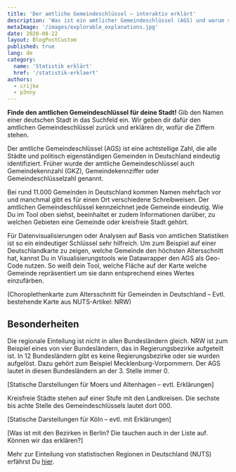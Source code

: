 ```yaml
---
title: 'Der amtliche Gemeindeschlüssel – interaktiv erklärt'
description: 'Was ist ein amtlicher Gemeindeschlüssel (AGS) und warum sollte ich das wissen?'
metaImage: '/images/explorable_explanations.jpg'
date: 2020-08-22
layout: BlogPostCustom
published: true
lang: de
category:
  name: 'Statistik erklärt'
  href: '/statistik-erklaert'
authors:
  - crijke
  - p3nny
---
```



<Container maxWidth="lg">
  <BodyText>

**Finde den amtlichen Gemeindeschlüssel für deine Stadt!** Gib den Namen einer deutschen Stadt in das Suchfeld ein. Wir geben dir dafür den amtlichen Gemeindeschlüssel zurück und erklären dir, wofür die Ziffern stehen.

<RegionkeysNoSSR />

Der amtliche Gemeindeschlüssel (AGS) ist eine achtstellige Zahl, die alle Städte und politisch eigenständigen Gemeinden in Deutschland eindeutig identifiziert. Früher wurde der amtliche Gemeindeschlüssel auch Gemeindekennzahl (GKZ), Gemeindekennziffer oder Gemeindeschlüsselzahl genannt.

Bei rund 11.000 Gemeinden in Deutschland kommen Namen mehrfach vor und manchmal gibt es für einen Ort verschiedene Schreibweisen. Der amtlichen Gemeindeschlüssel kennzeichnet jede Gemeinde eindeutig. Wie Du im Tool oben siehst, beeinhaltet er zudem Informationen darüber, zu welchen Gebieten eine Gemeinde oder kreisfreie Stadt gehört.

Für Datenvisualisierungen oder Analysen auf Basis von amtlichen Statistiken ist so ein eindeutiger Schlüssel sehr hilfreich. Um zum Beispiel auf einer Deutschlandkarte zu zeigen, welche Gemeinde den höchsten Altersschnitt hat, kannst Du in Visualisierungstools wie Datawrapper den AGS als Geo-Code nutzen. So weiß dein Tool, welche Fläche auf der Karte welche Gemeinde repräsentiert um sie dann entsprechend eines Wertes einzufärben.

(Choroplethenkarte zum Altersschnitt für Gemeinden in Deutschland – Evtl. bestehende Karte aus NUTS-Artikel: NRW)

## Besonderheiten

Die regionale Einteilung ist nicht in allen Bundesländern gleich. NRW ist zum Beispiel eines von vier Bundesländern, das in Regierungsbezirke aufgeteilt ist. In 12 Bundesländern gibt es keine Regierungsbezirke oder sie wurden aufgelöst.
Dazu gehört zum Beispiel Mecklenburg-Vorpommern. Der AGS lautet in diesen Bundesländern an der 3. Stelle immer 0.

[Statische Darstellungen für Moers und Altenhagen – evtl. Erklärungen]

Kreisfreie Städte stehen auf einer Stufe mit den Landkreisen. Die sechste bis achte Stelle des Gemeindeschlüssels lautet dort 000.

[Statische Darstellungen für Köln – evtl. mit Erklärungen]

[Was ist mit den Bezirken in Berlin? Die tauchen auch in der Liste auf. Können wir das erklären?]

Mehr zur Einteilung von statistischen Regionen in Deutschland (NUTS) erfährst Du [hier](/statistik-erklaert/nuts).

  </BodyText>
</Container>
